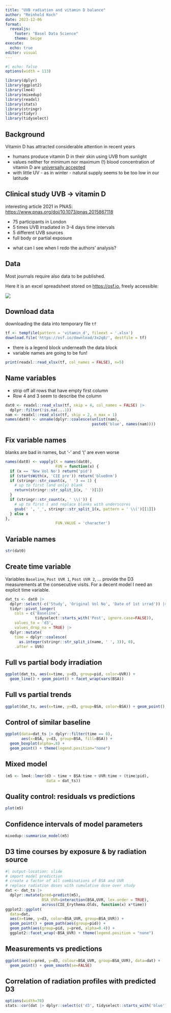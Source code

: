 ```yaml
---
title: "UVB radiation and vitamin D balance"
author: "Reinhold Koch"
date: 2023-12-06
format:
  revealjs:
    footer: "Basel Data Science"
    theme: beige
execute: 
  echo: true
editor: visual
---
```


```r
#| echo: false
options(width = 113)

library(dplyr)
library(ggplot2)
library(lme4)
library(mixedup)
library(readxl)
library(stats)
library(stringr)
library(tidyr)
library(tidyselect)
```

## Background

Vitamin D has attracted considerable attention in recent years

::: incremental
-   humans produce vitamin D in their skin using UVB from sunlight
-   values neither for minimum nor maximum (!) blood concentration of vitamin D are [universally accepted](https://ods.od.nih.gov/factsheets/VitaminD-HealthProfessional/ "NIH recommendation")
-   with little UV - as in winter - natural supply seems to be too low in our latitude
:::

## Clinical study UVB -\> vitamin D

::: incremental
interesting article 2021 in PNAS: <https://www.pnas.org/doi/10.1073/pnas.2015867118>

::: incremental
-   75 participants in London
-   5 times UVB irradiated in 3-4 days time intervals
-   5 different UVB sources
-   full body or partial exposure
:::

-   what can I see when I redo the authors' analysis?
:::

## Data

Most journals require also data to be published.

Here it is an excel spreadsheet stored on <https://osf.io>, freely accessible:

![](pnas_xlsx.jpg){fig-align="center"}

## Download data {.smaller}

downloading the data into temporary file `tf`

```r
tf <- tempfile(pattern = 'vitamin_d', fileext = '.xlsx')
download.file('https://osf.io/download/3x2q8/', destfile = tf)
```

-   there is a legend block underneath the data block
-   variable names are going to be fun!

```r
print(readxl::read_xlsx(tf, col_names = FALSE), n=5)
```

## Name variables

-   strip off all rows that have empty first column
-   Row 4 and 3 seem to describe the column

```r
dat0 <- readxl::read_xlsx(tf, skip = 4, col_names = FALSE) |>
  dplyr::filter(!is.na(...1))
nam <- readxl::read_xlsx(tf, skip = 2, n_max = 1)
names(dat0) <- unname(dplyr::coalesce(unlist(nam),
                                      paste0('blue', names(nam))))
```

## Fix variable names

blanks are bad in names, but '-' and '(' are even worse

```r
names(dat0) <- vapply(X = names(dat0),
                      FUN = function(x) {
  if (x == 'New Vol No') return('pid')
  if (startsWith(x, 'CIE pre')) return('blue0nm')
  if (stringr::str_count(x, ' ') == 1) {
    # up to first (and only) blank
    return(stringr::str_split_1(x, ' ')[1])
  }
  if (stringr::str_count(x, ' \\(')) {
    # up to first ( and replace blanks with underscores
    gsub(' ', '_', stringr::str_split_1(x, pattern = ' \\(')[[1]])
  } else x
},
                      FUN.VALUE = 'character')
```

## Variable names {.smaller}

```r
str(dat0)
```

## Create time variable

Variables `Baseline`, `Post UVR 1`, `Post UVR 2`, ... provide the D3 measurements at the consecutive visits. For a decent model I need an explicit time variable.

```r
dat_ts <- dat0 |>
  dplyr::select(-c('Study', 'Original Vol No', 'Date of 1st irrad')) |>
  tidyr::pivot_longer(
    cols = c('Baseline',
             tidyselect::starts_with('Post', ignore.case=FALSE)),
    values_to = 'd3',
    values_drop_na = TRUE) |> 
  dplyr::mutate(
    time = dplyr::coalesce(
      as.integer(stringr::str_split_i(name, ' ', 3)), 0),
    .after = UV6)
```

## Full vs partial body irradiation

```r
ggplot(dat_ts, aes(x=time, y=d3, group=pid, color=UVR)) +
  geom_line() + geom_point() + facet_wrap(vars(BSA))
```

## Full vs partial trends

```r
ggplot(dat_ts, aes(x=time, y=d3, group=BSA, color=BSA)) + geom_point() + geom_smooth(method = lm)
```

## Control of similar baseline

```r
ggplot(data=dat_ts |> dplyr::filter(time == 0),
       aes(x=BSA, y=d3, group=BSA, fill=BSA)) +
  geom_boxplot(alpha=.8) +
  geom_point() + theme(legend.position="none")
```

## Mixed model

```r
(m5 <- lme4::lmer(d3 ~ time + BSA:time + UVR:time + (time|pid),
                  data = dat_ts))
```

## Quality control: residuals vs predictions

```r
plot(m5)
```

## Confidence intervals of model parameters

```r
mixedup::summarise_model(m5)
```

## D3 time courses by exposure & by radiation source

```r
#| output-location: slide
# import model prediction
# create a factor of all combinations of BSA and UVR
# replace radiation doses with cumulative dose over study
dat <- dat_ts |>
  dplyr::mutate(pred=predict(m5),
                BSA_UVR=interaction(BSA,UVR, lex.order = TRUE),
                across(CIE_Erythema:Olds, function(x) x*time))
ggplot2::ggplot(
  data=dat,
  aes(x=time, y=d3, color=BSA_UVR, group=BSA_UVR)) +
  geom_point() + geom_path(aes(group=pid)) + 
  geom_path(aes(group=pid, y=pred, alpha=0.4)) +
  ggplot2::facet_wrap(~BSA_UVR) + theme(legend.position = "none")
```

## Measurements vs predictions

```r
ggplot(aes(x=pred, y=d3, colour=BSA_UVR, group=BSA_UVR), data=dat) +
  geom_point() + geom_smooth(se=FALSE)
```

## Correlation of radiation profiles with predicted D3

```r
options(width=78)
stats::cor(dat |> dplyr::select(c('d3', tidyselect::starts_with('blue'))))
```

